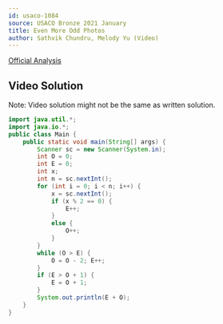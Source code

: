 ```yaml
---
id: usaco-1084
source: USACO Bronze 2021 January
title: Even More Odd Photos
author: Sathvik Chundru, Melody Yu (Video)
---
```


[Official Analysis](http://www.usaco.org/current/data/sol_prob2_bronze_jan21.html)

## Video Solution

Note: Video solution might not be the same as written solution.
<Youtube id="VbPjZamNA40&t=1s" />


<LanguageSection>

<JavaSection>

```java
import java.util.*;
import java.io.*;
public class Main {
	public static void main(String[] args) {
	  	Scanner sc = new Scanner(System.in);
		int O = 0;
		int E = 0;
		int x;
		int n = sc.nextInt();
		for (int i = 0; i < n; i++) {
			x = sc.nextInt();
			if (x % 2 == 0) {
				E++;
			} 
			else {
				O++;
			}
		}
		while (O > E) { 
			O = O - 2; E++; 
		}
		if (E > O + 1) {
			E = O + 1;
		}
	  	System.out.println(E + O);
  	}
}
```

</JavaSection>

</LanguageSection>
